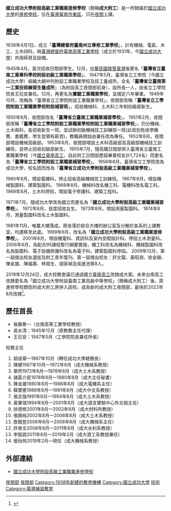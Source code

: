 {{Infobox School
|name           = 國立成功大學附設高級工業職業進修學校
|other_name     = The Affiliated Senior Industrial Vocational Continuing Education High School of National Cheng Kung University
|image          = 
|type           = [[技術型高級中等學校|技術型高級中等學校]]、[[進修學校|進修學校]]
|affiliation    = 
|established    = 1938年
|district       = {{TW}}[[臺南市|臺南市]][[東區_(臺南市)|東區]]
|president      = 
|principal      = 
|dean           = 
|director       = 校務主任：張怡玲
|staff          = 
|faculty        = 
|grades         = 高一至高三
|students       = 
|motto          = 
|colors         = 
|mascot         = 
|conference     = 
|free_label     = 校長（成功大學校長兼任）
|free_text      = [[蘇慧貞|蘇慧貞]]
|location       = 701臺南市東區大學路1號
|website        = [https://www.ives.ncku.edu.tw/ https://www.ives.ncku.edu.tw/]
}}
'''國立成功大學附設高級工業職業進修學校'''（簡稱'''成大附工'''）是一所隸屬於[[國立成功大學|國立成功大學]]的[[進修學校|進修學校]]，位在[[臺灣|臺灣]][[臺南市|臺南市]][[東區_(臺南市)|東區]]，只在[[夜間|夜間]]上課。

==歷史==
1938年4月1日，成立「'''臺灣總督府臺南州立專修工業學校'''」，計有機械、電氣、木工、土木四科，與[[臺灣總督府臺南高等工業學校|臺灣總督府臺南高等工業學校]]（成立於1931年，今[[國立成功大學|國立成功大學]]）共用師資及設備。

1945年4月，首次招收日間部學生。12月，[[臺灣戰後時期|中華民國接管臺灣]]後更名「'''臺灣省立臺南工業專科學校附設初級工業職業學校'''」。
1947年5月，臺灣省立工學院（今國立成功大學）組織大綱中列附設工業職業學校及技工養成所，全名「'''臺灣省立臺南第一工業技術練習生養成所'''」（為附設高工夜間部前身），設所長一人，由省立工學院院長王石安兼任。12月，再更名為'''實驗工業職業學校'''，並規定六年畢業。
1949年10月，改稱為「臺灣省立工學院附設工業職業學校」，夜間部改稱「'''臺灣省立工學院附設工業職業學校附設補習班'''」，招收機械科、土木科三年制初級部新生。

1950年8月，夜間部改名「'''臺灣省立臺南工業職業補習學校'''」。
1951年2月，夜間部改稱「'''臺灣省立工學院附設工業職業學校附設工業職業補習學校'''」，仍分機械、土木兩科，各招收新生一班，並試辦初級機械技工訓練班一班(此班別免收學雜費、書籍費，學生並領有薪資)，教職員開始由兼任改為專任。
1952年8月，夜間部增設機械高級部。
1953年8月，夜間部增設土木科高級部及高級部機械技工訓練班，並停止招收初級部新生。
1955年7月，隨高職日間部併入臺灣省立臺南工業職業學校（今[[國立臺南高工|國立臺南高工]]，自此附工日間部歷屆畢業校友計1,724名）而更名為「'''臺灣省立工學院附設工業職業補習學校'''」。
1956年6月，臺灣省立工學院改為成功大學，校名因而改為「'''臺灣省立成功大學附設高級工業職業補習學校'''」。

1960年8月，增設電機科，停止招收高級機械技工訓練班。
1967年8月，增設機械製圖科、建築製圖科。
1968年8月，機械科改名機工科、電機科改名電工科。
1969年8月，土木科停招，增設電子修護科、建築工程科。

1971年7月，隨成功大學改為國立而更名為「'''國立成功大學附設高級工業職業補習學校'''」。
1972年8月，首度招收女生。
1973年8月，增設測量製圖科。
1974年8月，測量製圖科改名土木製圖科。

1981年11月，唯農大樓落成，原坐落於綜合大樓的辦公室及分散於各系的上課教室，均遷移至此處。
1999年6月，改名為「'''國立成功大學附設高級工業職業進修學校'''」。
2001年8月，增設機電科、資訊科及室內空間設計科，停招土木測量科。
2006年8月，為配合95課程暫行綱要實施，機工科改名為機械科、機械製圖科改名為製圖科、電子設備修護科改名為電子科，建築製圖科停招。
2009年12月，第一屆傑出校友選拔及附工青年復刊。第一屆傑出校友：許文龍、黃昭淵、徐金錫、陳金雄、陳福壽、林南生、胡家禎及吳進池等8人。

2019年12月24日，成大校務會議已通過國立[[臺南高工|臺南高工]]改隸成大案。未來台南高工改隸更名為「國立成功大學附設臺南工業高級中等學校」（簡稱成大附工）後，原進修學校類型的成大附工將併入該校，成為新的成大附工夜間部，最快於2022年8月改隸<ref>{{cite news |author1=自由時報 |title=南工改隸成大案 111學年度起改隸 |url=https://news.ltn.com.tw/news/life/paper/1466456 |dead-url=no |accessdate=2021-08-30 |archive-date=2022-03-16 |archive-url=https://web.archive.org/web/20220316063428/https://news.ltn.com.tw/news/life/paper/1466456 }}</ref>。

== 歷任首長 ==
*後藤魯一（台南高等工業學校教授）
*吳水清：1945年12月（原教務主任代理）
*王石安：1947年5月（工學院院長兼任所長）
;校務主任
#胡成章—1967年10月（轉任成功大學總務長）
#陳健1967年10月—1972年8月（成大機械系教授）
#章然1972年8月—1978年8月（成大土木系教授）
#諸葛介臣1978年8月—1980年8月（成大主任秘書）
#陳金雄1980年8月—1988年8月（成大電機系主任）
#蘇墾憲1988年8月—1991年8月（成大中文系教授）
#張志強1991年8月—1994年8月（成大土木系教授）
#黃肇瑞1994年8月—2001年8月（成大語言實驗中心外文組主任）
#徐德修2001年8月—2002年8月（成大材料所教授）
#張錦裕2002年8月—2006年8月（成大土木系教授）
#詹錢登2006年8月—2008年8月（成大機械系主任）
#許泰文2008年8月—2011年8月（成大水利系教授）
#李振誥2011年8月—2019年2月（成大資工系教授兼任）
#張怡玲2019年2月—現任（成大機械系教授）

==外部連結==
* [https://www.ives.ncku.edu.tw/ 國立成功大學附設高級工業職業進修學校]{{Wayback|url=https://www.ives.ncku.edu.tw/ |date=20201127090751 }}

{{臺南市高級中等學校列表}}
{{國立成功大學}}

[[Category:臺南市技術型高級中等學校|夜間部]]
[[Category:中華民國國立技術型高級中等學校|夜間部]]
[[Category:1938年創建的教育機構|Category:1938年創建的教育機構]]
[[Category:國立成功大學|Category:國立成功大學]]
[[Category:中華民國大專院校的附設學校|技術]]
[[Category:臺灣補習教育|Category:臺灣補習教育]]